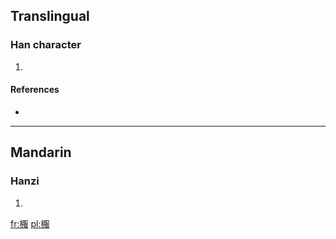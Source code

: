 ==Translingual==

===Han character===
{{Han char|rn=75|rad=木|as=08|sn=12|four=4794<sub>7</sub>|canj=木月尸水 (DBSE)}}

# {{defn|Han|sort=木08}}

====References====
* {{Han ref|kx=0534.190|dkj=14982|hdz=21235.110|uh=68F4|ud=26868|bh=D9D2|bd=55762}}

----

==Mandarin==

===Hanzi===
{{cmn-hanzi|pin=[[fú]] ([[fu2]])|wg=fu<sup>2</sup>}}

# {{defn|lang=cmn|sort=木08}}

[[fr:棴]]
[[pl:棴]]